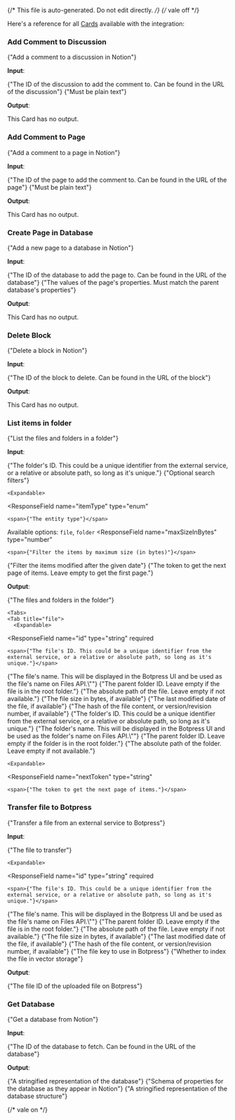 {/* This file is auto-generated. Do not edit directly. */}
{/* vale off */}

Here's a reference for all [Cards](/learn/reference/cards/introduction) available with the integration:

### Add Comment to Discussion

<span>{"Add a comment to a discussion in Notion"}</span>

**Input**:

<Expandable title="input fields">
  <ResponseField
    name="discussionId"
    type="string"
    required
  >
    <span>{"The ID of the discussion to add the comment to. Can be found in the URL of the discussion"}</span>
  </ResponseField>
  <ResponseField
    name="commentBody"
    type="string"
    required
  >
    <span>{"Must be plain text"}</span>
  </ResponseField>
</Expandable>

**Output**:

This Card has no output.

### Add Comment to Page

<span>{"Add a comment to a page in Notion"}</span>

**Input**:

<Expandable title="input fields">
  <ResponseField
    name="pageId"
    type="string"
    required
  >
    <span>{"The ID of the page to add the comment to. Can be found in the URL of the page"}</span>
  </ResponseField>
  <ResponseField
    name="commentBody"
    type="string"
    required
  >
    <span>{"Must be plain text"}</span>
  </ResponseField>
</Expandable>

**Output**:

This Card has no output.

### Create Page in Database

<span>{"Add a new page to a database in Notion"}</span>

**Input**:

<Expandable title="input fields">
  <ResponseField
    name="databaseId"
    type="string"
    required
  >
    <span>{"The ID of the database to add the page to. Can be found in the URL of the database"}</span>
  </ResponseField>
  <ResponseField
    name="pageProperties"
    type="object"
    required
  >
    <span>{"The values of the page's properties. Must match the parent database's properties"}</span>
  </ResponseField>
</Expandable>

**Output**:

This Card has no output.

### Delete Block

<span>{"Delete a block in Notion"}</span>

**Input**:

<Expandable title="input fields">
  <ResponseField
    name="blockId"
    type="string"
    required
  >
    <span>{"The ID of the block to delete. Can be found in the URL of the block"}</span>
  </ResponseField>
</Expandable>

**Output**:

This Card has no output.

### List items in folder

<span>{"List the files and folders in a folder"}</span>

**Input**:

<Expandable title="input fields">
  <ResponseField
    name="folderId"
    type="string"
  >
    <span>{"The folder's ID. This could be a unique identifier from the external service, or a relative or absolute path, so long as it's unique."}</span>
  </ResponseField>
  <ResponseField
    name="filters"
    type="object"
  >
    <span>{"Optional search filters"}</span>

    <Expandable>
  <ResponseField
    name="itemType"
    type="enum<string>"
  >
    <span>{"The entity type"}</span>

Available options: `file`, `folder`
  </ResponseField>
  <ResponseField
    name="maxSizeInBytes"
    type="number"
  >
    <span>{"Filter the items by maximum size (in bytes)"}</span>
  </ResponseField>
  <ResponseField
    name="modifiedAfter"
    type="string (date-time)"
  >
    <span>{"Filter the items modified after the given date"}</span>
  </ResponseField>
    </Expandable>
  </ResponseField>
  <ResponseField
    name="nextToken"
    type="string"
  >
    <span>{"The token to get the next page of items. Leave empty to get the first page."}</span>
  </ResponseField>
</Expandable>

**Output**:

<Expandable title="output">
  <ResponseField
    name="items"
    type="array"
    required
  >
    <span>{"The files and folders in the folder"}</span>

    <Tabs>
    <Tab title="file">
      <Expandable>
  <ResponseField
    name="id"
    type="string"
    required
  >
    <span>{"The file's ID. This could be a unique identifier from the external service, or a relative or absolute path, so long as it's unique."}</span>
  </ResponseField>
  <ResponseField
    name="type"
    type="string"
    required
  >
    
  </ResponseField>
  <ResponseField
    name="name"
    type="string"
    required
  >
    <span>{"The file's name. This will be displayed in the Botpress UI and be used as the file's name on Files API.\""}</span>
  </ResponseField>
  <ResponseField
    name="parentId"
    type="string"
  >
    <span>{"The parent folder ID. Leave empty if the file is in the root folder."}</span>
  </ResponseField>
  <ResponseField
    name="absolutePath"
    type="string"
  >
    <span>{"The absolute path of the file. Leave empty if not available."}</span>
  </ResponseField>
  <ResponseField
    name="sizeInBytes"
    type="number"
  >
    <span>{"The file size in bytes, if available"}</span>
  </ResponseField>
  <ResponseField
    name="lastModifiedDate"
    type="string (date-time)"
  >
    <span>{"The last modified date of the file, if available"}</span>
  </ResponseField>
  <ResponseField
    name="contentHash"
    type="string"
  >
    <span>{"The hash of the file content, or version/revision number, if available"}</span>
  </ResponseField>
      </Expandable>
    </Tab>
    <Tab title="folder">
      <Expandable>
  <ResponseField
    name="id"
    type="string"
    required
  >
    <span>{"The folder's ID. This could be a unique identifier from the external service, or a relative or absolute path, so long as it's unique."}</span>
  </ResponseField>
  <ResponseField
    name="type"
    type="string"
    required
  >
    
  </ResponseField>
  <ResponseField
    name="name"
    type="string"
    required
  >
    <span>{"The folder's name. This will be displayed in the Botpress UI and be used as the folder's name on Files API.\""}</span>
  </ResponseField>
  <ResponseField
    name="parentId"
    type="string"
  >
    <span>{"The parent folder ID. Leave empty if the folder is in the root folder."}</span>
  </ResponseField>
  <ResponseField
    name="absolutePath"
    type="string"
  >
    <span>{"The absolute path of the folder. Leave empty if not available."}</span>
  </ResponseField>
      </Expandable>
    </Tab>
    </Tabs>
  </ResponseField>
  <ResponseField
    name="meta"
    type="object"
    required
  >
    

    <Expandable>
  <ResponseField
    name="nextToken"
    type="string"
  >
    <span>{"The token to get the next page of items."}</span>
  </ResponseField>
    </Expandable>
  </ResponseField>
</Expandable>

### Transfer file to Botpress

<span>{"Transfer a file from an external service to Botpress"}</span>

**Input**:

<Expandable title="input fields">
  <ResponseField
    name="file"
    type="object"
    required
  >
    <span>{"The file to transfer"}</span>

    <Expandable>
  <ResponseField
    name="id"
    type="string"
    required
  >
    <span>{"The file's ID. This could be a unique identifier from the external service, or a relative or absolute path, so long as it's unique."}</span>
  </ResponseField>
  <ResponseField
    name="type"
    type="string"
    required
  >
    
  </ResponseField>
  <ResponseField
    name="name"
    type="string"
    required
  >
    <span>{"The file's name. This will be displayed in the Botpress UI and be used as the file's name on Files API.\""}</span>
  </ResponseField>
  <ResponseField
    name="parentId"
    type="string"
  >
    <span>{"The parent folder ID. Leave empty if the file is in the root folder."}</span>
  </ResponseField>
  <ResponseField
    name="absolutePath"
    type="string"
  >
    <span>{"The absolute path of the file. Leave empty if not available."}</span>
  </ResponseField>
  <ResponseField
    name="sizeInBytes"
    type="number"
  >
    <span>{"The file size in bytes, if available"}</span>
  </ResponseField>
  <ResponseField
    name="lastModifiedDate"
    type="string (date-time)"
  >
    <span>{"The last modified date of the file, if available"}</span>
  </ResponseField>
  <ResponseField
    name="contentHash"
    type="string"
  >
    <span>{"The hash of the file content, or version/revision number, if available"}</span>
  </ResponseField>
    </Expandable>
  </ResponseField>
  <ResponseField
    name="fileKey"
    type="string"
    required
  >
    <span>{"The file key to use in Botpress"}</span>
  </ResponseField>
  <ResponseField
    name="shouldIndex"
    type="boolean"
  >
    <span>{"Whether to index the file in vector storage"}</span>
  </ResponseField>
</Expandable>

**Output**:

<Expandable title="output">
  <ResponseField
    name="botpressFileId"
    type="string"
    required
  >
    <span>{"The file ID of the uploaded file on Botpress"}</span>
  </ResponseField>
</Expandable>

### Get Database

<span>{"Get a database from Notion"}</span>

**Input**:

<Expandable title="input fields">
  <ResponseField
    name="databaseId"
    type="string"
    required
  >
    <span>{"The ID of the database to fetch. Can be found in the URL of the database"}</span>
  </ResponseField>
</Expandable>

**Output**:

<Expandable title="output">
  <ResponseField
    name="object"
    type="string"
    required
  >
    <span>{"A stringified representation of the database"}</span>
  </ResponseField>
  <ResponseField
    name="properties"
    type="object"
    required
  >
    <span>{"Schema of properties for the database as they appear in Notion"}</span>
  </ResponseField>
  <ResponseField
    name="structure"
    type="string"
    required
  >
    <span>{"A stringified representation of the database structure"}</span>
  </ResponseField>
</Expandable>


{/* vale on */}